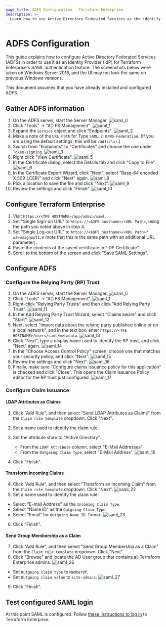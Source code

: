 ```yaml
---
page_title: ADFS Configuration - Terraform Enterprise
description: >-
  Learn how to use Active Directory Federated Services as the identify provider for Terraform Enterprise.
---
```


# ADFS Configuration

This guide explains how to configure Active Directory Federated Services (ADFS) in order to use it as an Identity Provider (IdP) for Terraform Enterprise's SAML authentication feature. The screenshots below were taken on Windows Server 2016, and the UI may not look the same on previous Windows versions.

This document assumes that you have already installed and configured ADFS.

## Gather ADFS information

1. On the ADFS server, start the Server Manager.
   ![saml\_0](/img/docs/saml_0.png)
1. Click "Tools" -> "AD FS Management"
   .![saml\_1](/img/docs/saml_1.png)
1. Expand the `Service` object and click "Endpoints".
   ![saml\_2](/img/docs/saml_2.png)
1. Make a note of the `URL Path` for Type `SAML 2.0/WS-Federation`. (If you are using the default settings, this will be `/adfs/ls/`.)
1. Switch from "Endpoints" to "Certificates" and choose the one under `Token-signing`.
   ![saml\_3](/img/docs/saml_3.png)
1. Right click "View Certificate".
   ![saml\_5](/img/docs/saml_5.png)
1. In the Certificate dialog, select the Details tab and click "Copy to File".
   ![saml\_6](/img/docs/saml_6.png)
1. In the Certificate Export Wizard, click "Next", select "Base-64 encoded X.509 (.CER)" and click "Next" again.
   ![saml\_8](/img/docs/saml_8.png)
1. Pick a location to save the file and click "Next".
   ![saml\_9](/img/docs/saml_9.png)
1. Review the settings and click "Finish".
   ![saml\_10](/img/docs/saml_10.png)

## Configure Terraform Enterprise

1. Visit `https://<TFE HOSTNAME>/app/admin/saml`.
1. Set "Single Sign-on URL" to `https://<ADFS hostname>/<URL Path>`, using the path you noted above in step 4.
1. Set "Single Log-out URL" to `https://<ADFS hostname>/<URL Path>?wa=wsignout1.0` (note that this is the same path with an additional URL parameter).
1. Paste the contents of the saved certificate in "IDP Certificate".
1. Scroll to the bottom of the screen and click "Save SAML Settings".

## Configure ADFS

### Configure the Relying Party (RP) Trust

1. On the ADFS server, start the Server Manager.
   ![saml\_0](/img/docs/saml_0.png)
1. Click "Tools" -> "AD FS Management".
   ![saml\_1](/img/docs/saml_1.png)
1. Right-click "Relying Party Trusts" and then click "Add Relying Party Trust".
   ![saml\_11](/img/docs/saml_11.png)
1. In the Add Relying Party Trust Wizard, select "Claims aware" and click "Start".
   ![saml\_12](/img/docs/saml_12.png)
1. Next, select "Import data about the relying party published online or on a local network", and in the text box, enter `https://<TFE HOSTNAME>/users/saml/metadata`.
   ![saml\_13](/img/docs/saml_13.png)
1. Click "Next", type a display name used to identify the RP trust, and click "Next" again.
   ![saml\_14](/img/docs/saml_14.png)
1. In the "Choose Access Control Policy" screen, choose one that matches your security policy, and click "Next".
   ![saml\_15](/img/docs/saml_15.png)
1. Review the settings and click "Next".
   ![saml\_16](/img/docs/saml_16.png)
1. Finally, make sure "Configure claims issuance policy for this application" is checked and click "Close". This opens the Claim Issuance Policy editor for the RP trust just configured.
   ![saml\_17](/img/docs/saml_17.png)

### Configure Claim Issuance

#### LDAP Attributes as Claims

1. Click "Add Rule", and then select "Send LDAP Attributes as Claims" from the `Claim rule template` dropdown. Click "Next".

1. Set a name used to identify the claim rule.

1. Set the attribute store to "Active Directory".
   - From the `LDAP Attribute` column, select "E-Mail Addresses".
   - From the `Outgoing Claim Type`, select "E-Mail Address".
     ![saml\_19](/img/docs/saml_19.png)

1. Click "Finish".

#### Transform Incoming Claims

4. Click "Add Rule", and then select "Transform an Incoming Claim" from the `Claim rule template` dropdown. Click "Next".
   ![saml\_22](/img/docs/saml_22.png)
4. Set a name used to identify the claim rule.

- Select "E-mail Address" as the `Incoming Claim Type`.
- Select "Name ID" as the `Outgoing Claim Type`.
- Select "Email" for `Outgoing Name ID Format`.
  ![saml\_23](/img/docs/saml_23.png)

6. Click "Finish".

#### Send Group Membership as a Claim

7. Click "Add Rule", and then select "Send Group Membership as a Claim" from the `Claim rule template` dropdown. Click "Next".
7. Click "Browse" and locate the AD User group that contains all Terraform Enterprise admins.
   ![saml\_26](/img/docs/saml_26.png)

- Set `Outgoing claim type` to `MemberOf`.
- Set `Outgoing claim value` to `site-admins`.
  ![saml\_27](/img/docs/saml_27.png)

9. Click "Finish".

## Test configured SAML login

At this point SAML is configured. Follow [these instructions to log in](/terraform/enterprise/saml/login) to Terraform Enterprise.
